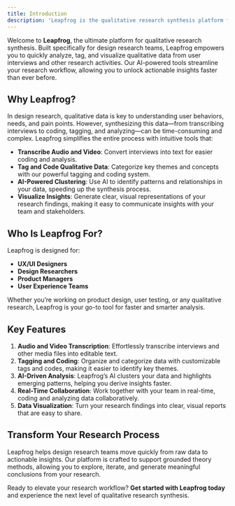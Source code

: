 ```yaml
---
title: Introduction
description: 'Leapfrog is the qualitative research synthesis platform for design research teams'
---
```


Welcome to **Leapfrog**, the ultimate platform for qualitative research synthesis. Built specifically for design research teams, Leapfrog empowers you to quickly analyze, tag, and visualize qualitative data from user interviews and other research activities. Our AI-powered tools streamline your research workflow, allowing you to unlock actionable insights faster than ever before.

## Why Leapfrog?

In design research, qualitative data is key to understanding user behaviors, needs, and pain points. However, synthesizing this data—from transcribing interviews to coding, tagging, and analyzing—can be time-consuming and complex. Leapfrog simplifies the entire process with intuitive tools that:
- **Transcribe Audio and Video**: Convert interviews into text for easier coding and analysis.
- **Tag and Code Qualitative Data**: Categorize key themes and concepts with our powerful tagging and coding system.
- **AI-Powered Clustering**: Use AI to identify patterns and relationships in your data, speeding up the synthesis process.
- **Visualize Insights**: Generate clear, visual representations of your research findings, making it easy to communicate insights with your team and stakeholders.

## Who Is Leapfrog For?

Leapfrog is designed for:
- **UX/UI Designers**
- **Design Researchers**
- **Product Managers**
- **User Experience Teams**

Whether you’re working on product design, user testing, or any qualitative research, Leapfrog is your go-to tool for faster and smarter analysis.

## Key Features

1. **Audio and Video Transcription**: Effortlessly transcribe interviews and other media files into editable text.
2. **Tagging and Coding**: Organize and categorize data with customizable tags and codes, making it easier to identify key themes.
3. **AI-Driven Analysis**: Leapfrog’s AI clusters your data and highlights emerging patterns, helping you derive insights faster.
4. **Real-Time Collaboration**: Work together with your team in real-time, coding and analyzing data collaboratively.
5. **Data Visualization**: Turn your research findings into clear, visual reports that are easy to share.

## Transform Your Research Process

Leapfrog helps design research teams move quickly from raw data to actionable insights. Our platform is crafted to support grounded theory methods, allowing you to explore, iterate, and generate meaningful conclusions from your research.

Ready to elevate your research workflow? **Get started with Leapfrog today** and experience the next level of qualitative research synthesis.

